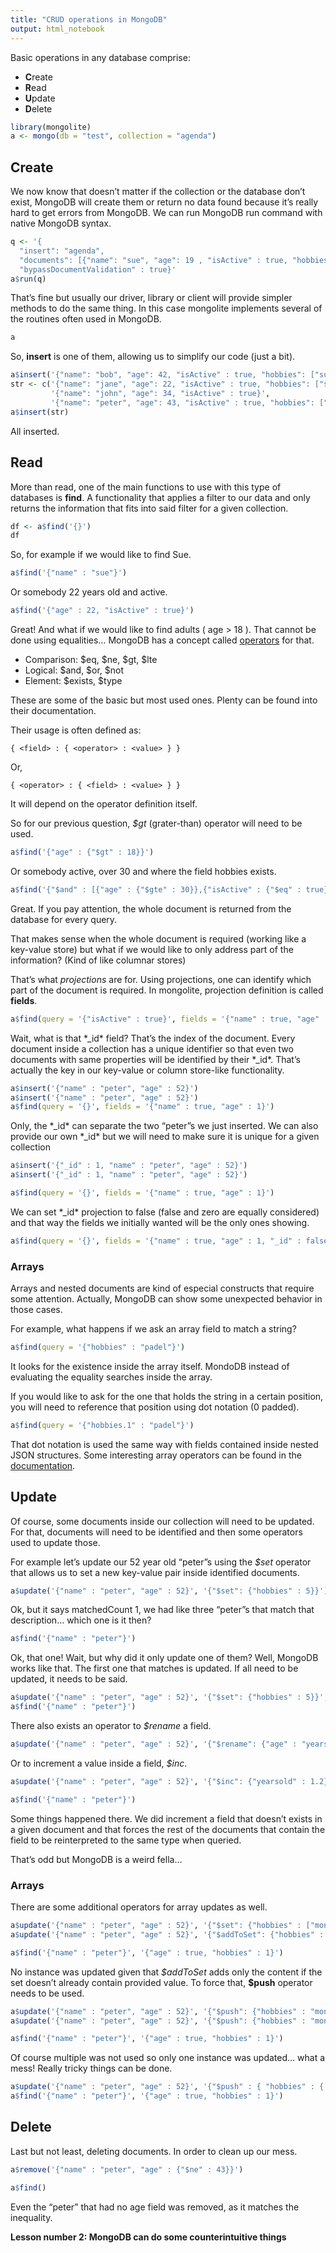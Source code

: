 ```yaml
---
title: "CRUD operations in MongoDB"
output: html_notebook
---
```


Basic operations in any database comprise:

* **C**reate
* **R**ead
* **U**pdate
* **D**elete

```r
library(mongolite)
a <- mongo(db = "test", collection = "agenda")
```

## Create

We now know that doesn't matter if the collection or the database don't exist, MongoDB will create them or return no data found because it's really hard to get errors from MongoDB. We can run MongoDB run command with native MongoDB syntax.

```r
q <- '{ 
  "insert": "agenda", 
  "documents": [{"name": "sue", "age": 19 , "isActive" : true, "hobbies": ["padel","surf"]}],
  "bypassDocumentValidation" : true}'
a$run(q)
```

That's fine but usually our driver, library or client will provide simpler methods to do the same thing. In this case mongolite implements several of the routines often used in MongoDB.

```r
a
```

So, **insert** is one of them, allowing us to simplify our code (just a bit).

```r
a$insert('{"name": "bob", "age": 42, "isActive" : true, "hobbies": ["surf"]}')
str <- c('{"name": "jane", "age": 22, "isActive" : true, "hobbies": ["surf","padel"]}', 
         '{"name": "john", "age": 34, "isActive" : true}', 
         '{"name": "peter", "age": 43, "isActive" : true, "hobbies": ["hicking"]}')
a$insert(str)
```
All inserted.

## Read

More than read, one of the main functions to use with this type of databases is **find**. A functionality that applies a filter to our data and only returns the information that fits into said filter for a given collection.

```r
df <- a$find('{}')
df
```
So, for example if we would like to find Sue.

```r
a$find('{"name" : "sue"}')
```
Or somebody 22 years old and active.

```r
a$find('{"age" : 22, "isActive" : true}')
```

Great! And what if we would like to find adults ( age > 18 ). That cannot be done using equalities... MongoDB has a concept called [operators](https://docs.mongodb.com/manual/reference/operator/) for that.

* Comparison: $eq, $ne, $gt, $lte
* Logical: $and, $or, $not
* Element: $exists, $type

These are some of the basic but most used ones. Plenty can be found into their documentation.

Their usage is often defined as:

```mongodb
{ <field> : { <operator> : <value> } }
```

Or,

```mongodb
{ <operator> : { <field> : <value> } }
```

It will depend on the operator definition itself.

So for our previous question, *$gt* (grater-than) operator will need to be used.

```r
a$find('{"age" : {"$gt" : 18}}')
```

Or somebody active, over 30 and where the field hobbies exists.

```r
a$find('{"$and" : [{"age" : {"$gte" : 30}},{"isActive" : {"$eq" : true}},{"hobbies" : { "$exists" : true}}]}')
```
Great. If you pay attention, the whole document is returned from the database for every query.

That makes sense when the whole document is required (working like a key-value store) but what if we would like to only address part of the information? (Kind of like columnar stores)

That's what *projections* are for. Using projections, one can identify which part of the document is required. In mongolite, projection definition is called **fields**.

```r
a$find(query = '{"isActive" : true}', fields = '{"name" : true, "age" : 1}')
```
Wait, what is that *_id* field? That's the index of the document. Every document inside a collection has a unique identifier so that even two documents with same properties will be identified by their *_id*. That's actually the key in our key-value or column store-like functionality.

```r
a$insert('{"name" : "peter", "age" : 52}')
a$insert('{"name" : "peter", "age" : 52}')
a$find(query = '{}', fields = '{"name" : true, "age" : 1}')
```

Only, the *_id* can separate the two "peter"s we just inserted. We can also provide our own *_id* but we will need to make sure it is unique for a given collection

```r
a$insert('{"_id" : 1, "name" : "peter", "age" : 52}')
a$insert('{"_id" : 1, "name" : "peter", "age" : 52}')
```

```r
a$find(query = '{}', fields = '{"name" : true, "age" : 1}')
```

We can set *_id* projection to false (false and zero are equally considered) and that way the fields we initially wanted will be the only ones showing.

```r
a$find(query = '{}', fields = '{"name" : true, "age" : 1, "_id" : false}')
```

### Arrays

Arrays and nested documents are kind of especial constructs that require some attention. Actually, MongoDB can show some unexpected behavior in those cases. 

For example, what happens if we ask an array field to match a string?

```r
a$find(query = '{"hobbies" : "padel"}')
```

It looks for the existence inside the array itself. MondoDB instead of evaluating the equality searches inside the array. 

If you would like to ask for the one that holds the string in a certain position, you will need to reference that position using dot notation (0 padded).

```r
a$find(query = '{"hobbies.1" : "padel"}')
```
That dot notation is used the same way with fields contained inside nested JSON structures. Some interesting array operators can be found in the [documentation](https://docs.mongodb.com/manual/reference/operator/query-array/).

## Update

Of course, some documents inside our collection will need to be updated. For that, documents will need to be identified and then some operators used to update those. 

For example let's update our 52 year old "peter"s using the *$set* operator that allows us to set a new key-value pair inside identified documents.

```r
a$update('{"name" : "peter", "age" : 52}', '{"$set": {"hobbies" : 5}}')
```

Ok, but it says matchedCount 1, we had like three "peter"s that match that description... which one is it then?

```r
a$find('{"name" : "peter"}')
```

Ok, that one! Wait, but why did it only update one of them? Well, MongoDB works like that. The first one that matches is updated. If all need to be updated, it needs to be said.

```r
a$update('{"name" : "peter", "age" : 52}', '{"$set": {"hobbies" : 5}}', multiple = TRUE)
a$find('{"name" : "peter"}')
```

There also exists an operator to *$rename* a field.

```r
a$update('{"name" : "peter", "age" : 52}', '{"$rename": {"age" : "yearsold"}}')
```

Or to increment a value inside a field, *$inc*.

```r
a$update('{"name" : "peter", "age" : 52}', '{"$inc": {"yearsold" : 1.2}}')
```

```r
a$find('{"name" : "peter"}')
```


Some things happened there. We did increment a field that doesn't exists in a given document and that forces the rest of the documents that contain the field to be reinterpreted to the same type when queried.

That's odd but MongoDB is a weird fella...

### Arrays

There are some additional operators for array updates as well.

```r
a$update('{"name" : "peter", "age" : 52}', '{"$set": {"hobbies" : ["mongodb"]}}', multiple = TRUE)
a$update('{"name" : "peter", "age" : 52}', '{"$addToSet": {"hobbies" : "mongodb"}}')
```


```r
a$find('{"name" : "peter"}', '{"age" : true, "hobbies" : 1}')
```

No instance was updated given that *\$addToSet* adds only the content if the set doesn't already contain provided value. To force that, **\$push** operator needs to be used.

```r
a$update('{"name" : "peter", "age" : 52}', '{"$push": {"hobbies" : "mongodb"}}')
a$update('{"name" : "peter", "age" : 52}', '{"$push": {"hobbies" : "mongodb"}}')
```



```r
a$find('{"name" : "peter"}', '{"age" : true, "hobbies" : 1}')
```



Of course multiple was not used so only one instance was updated... what a mess! Really tricky things can be done.

```r
a$update('{"name" : "peter", "age" : 52}', '{"$push" : { "hobbies" : { "$each" : ["mongodb", "mongodb", "mongodb"], "$position" : 0, "$slice" : -2}}}')
a$find('{"name" : "peter"}', '{"age" : true, "hobbies" : 1}')
```

## Delete

Last but not least, deleting documents. In order to clean up our mess.

```r
a$remove('{"name" : "peter", "age" : {"$ne" : 43}}')
```


```r
a$find()
```

Even the "peter" that had no age field was removed, as it matches the inequality.

**Lesson number 2: MongoDB can do some counterintuitive things**
